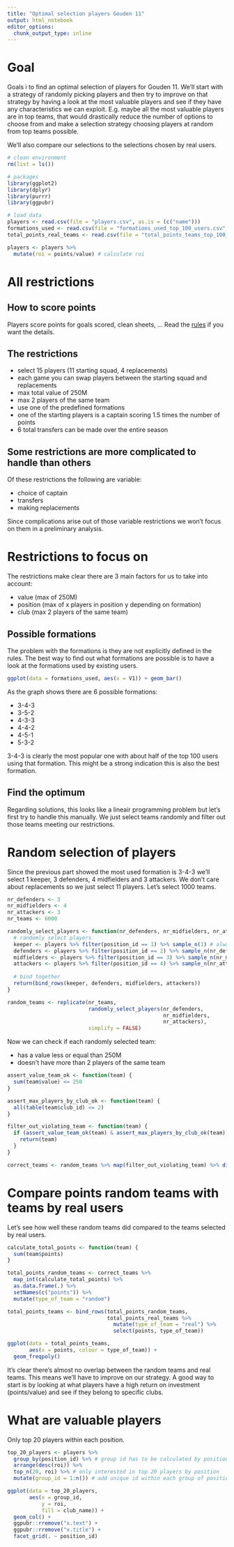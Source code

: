 ```yaml
---
title: "Optimal selection players Gouden 11"
output: html_notebook
editor_options: 
  chunk_output_type: inline
---
```


# Goal

Goals i to find an optimal selection of players for Gouden 11. We'll start with a strategy of randomly picking players and then try to improve on that strategy by having a look at the most valuable players and see if they have any characteristics we can exploit. E.g. maybe all the most valuable players are in top teams, that would drastically reduce the number of options to choose from and make a selection strategy choosing players at random from top teams possible.

We'll also compare our selections to the selections chosen by real users.

```r
# clean environment
rm(list = ls())

# packages
library(ggplot2)
library(dplyr)
library(purrr)
library(ggpubr)

# load data
players <- read.csv(file = "players.csv", as.is = (c("name")))
formations_used <- read.csv(file = "formations_used_top_100_users.csv", header = FALSE)
total_points_real_teams <- read.csv(file = "total_points_teams_top_100_users.csv")
```


```r
players <- players %>% 
  mutate(roi = points/value) # calculate roi
```

# All restrictions

## How to score points

Players score points for goals scored, clean sheets, ... Read the [rules](https://gouden11.hln.be/gouden-g11/rules) if you want the details. 

## The restrictions

* select 15 players (11 starting squad, 4 replacements)
* each game you can swap players between the starting squad and replacements
* max total value of 250M
* max 2 players of the same team
* use one of the predefined formations
* one of the starting players is a captain scoring 1.5 times the number of points
* 6 total transfers can be made over the entire season

## Some restrictions are more complicated to handle than others

Of these restrictions the following are variable:

* choice of captain
* transfers
* making replacements

Since complications arise out of those variable restrictions we won't focus on them in a preliminary analysis.

# Restrictions to focus on

The restrictions make clear there are 3 main factors for us to take into account:

* value (max of 250M)
* position (max of x players in position y depending on formation)
* club (max 2 players of the same team)

## Possible formations

The problem with the formations is they are not explicitly defined in the rules. The best way to find out what formations are possible is to have a look at the formations used by existing users.

```r
ggplot(data = formations_used, aes(x = V1)) + geom_bar()
```

As the graph shows there are 6 possible formations:

* 3-4-3
* 3-5-2
* 4-3-3
* 4-4-2
* 4-5-1
* 5-3-2

3-4-3 is clearly the most popular one with about half of the top 100 users using that formation. This might be a strong indication this is also the best formation.

## Find the optimum

Regarding solutions, this looks like a lineair programming problem but let's first try to handle this manually. We just select teams randomly and filter out those teams meeting our restrictions.


# Random selection of players

Since the previous part showed the most used formation is 3-4-3 we'll select 1 keeper, 3 defenders, 4 midfielders and 3 attackers. We don't care about replacements so we just select 11 players. Let's select 1000 teams.

```r
nr_defenders <- 3
nr_midfielders <- 4
nr_attackers <- 3
nr_teams <- 6000

randomly_select_players <- function(nr_defenders, nr_midfielders, nr_attackers) {
  # randomly select players
  keeper <- players %>% filter(position_id == 1) %>% sample_n(1) # always select a keeper
  defenders <- players %>% filter(position_id == 2) %>% sample_n(nr_defenders)
  midfielders <- players %>% filter(position_id == 3) %>% sample_n(nr_midfielders)
  attackers <- players %>% filter(position_id == 4) %>% sample_n(nr_attackers)
  
  # bind together
  return(bind_rows(keeper, defenders, midfielders, attackers))
} 

random_teams <- replicate(nr_teams,
                          randomly_select_players(nr_defenders,
                                                  nr_midfielders,
                                                  nr_attackers),
                          simplify = FALSE)
```

Now we can check if each randomly selected team:

* has a value less or equal than 250M
* doesn't have more than 2 players of the same team

```r
assert_value_team_ok <- function(team) {
  sum(team$value) <= 250
}

assert_max_players_by_club_ok <- function(team) {
  all(table(team$club_id) <= 2)
}

filter_out_violating_team <- function(team) {
  if (assert_value_team_ok(team) & assert_max_players_by_club_ok(team)) {
    return(team)
  }
}

correct_teams <- random_teams %>% map(filter_out_violating_team) %>% discard(is.null) # NULL is violating team
```


# Compare points random teams with teams by real users

Let's see how well these random teams did compared to the teams selected by real users.

```r
calculate_total_points <- function(team) {
  sum(team$points)
}

total_points_random_teams <- correct_teams %>%
  map_int(calculate_total_points) %>%
  as.data.frame(.) %>% 
  setNames(c("points")) %>% 
  mutate(type_of_team = "random")

total_points_teams <- bind_rows(total_points_random_teams,
                                total_points_real_teams %>%
                                  mutate(type_of_team = "real") %>%
                                  select(points, type_of_team))

ggplot(data = total_points_teams,
       aes(x = points, colour = type_of_team)) +
  geom_freqpoly()
```

It's clear there's almost no overlap between the random teams and real teams. This means we'll have to improve on our strategy. A good way to start is by looking at what players have a high return on investment (points/value) and see if they belong to specific clubs.

# What are valuable players

Only top 20 players within each position.

```r
top_20_players <- players %>%
  group_by(position_id) %>% # group id has to be calculated by position
  arrange(desc(roi)) %>% 
  top_n(20, roi) %>% # only interested in top 20 players by position
  mutate(group_id = 1:n()) # add unique id within each group of positions

ggplot(data = top_20_players,
       aes(x = group_id,
           y = roi,
           fill = club_name)) +
  geom_col() +
  ggpubr::rremove("x.text") +
  ggpubr::rremove("x.title") +
  facet_grid(. ~ position_id)
  
```

